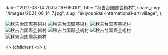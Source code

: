 
  date: "2021-08-14 20:07:16+09:00",
  Title: "秋吉台国際芸術村",
  share_img: "/images/2021_08_14_7.jpg",
  slug: "akiyoshidai-international-art-village",
};

![秋吉台国際芸術村](/images/2021_08_14_1.jpg)
![秋吉台国際芸術村](/images/2021_08_14_2.jpg)
![秋吉台国際芸術村](/images/2021_08_14_3.jpg)
![秋吉台国際芸術村](/images/2021_08_14_4.jpg)
![秋吉台国際芸術村](/images/2021_08_14_5.jpg)
![秋吉台国際芸術村](/images/2021_08_14_6.jpg)
![秋吉台国際芸術村](/images/2021_08_14_7.jpg)

  <>
    <Head>
      <title>{meta.Title} | 異郷好実</title>
    </Head>
    <PostLayout meta={meta}>{children}</PostLayout>
  </>
);
